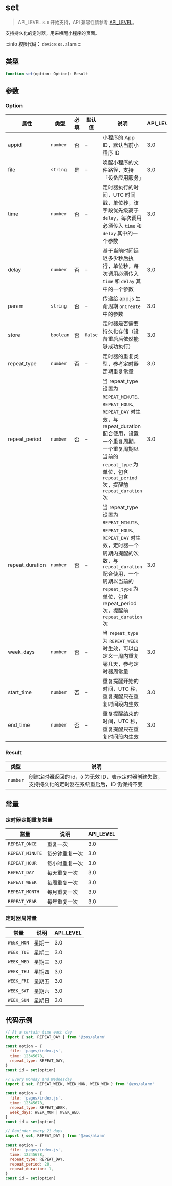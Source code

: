 # set

> API_LEVEL `3.0` 开始支持，API 兼容性请参考 [API_LEVEL](../../../../guides/framework/device/compatibility.md)。

支持持久化的定时器，用来唤醒小程序的页面。

:::info
权限代码： `device:os.alarm`
:::

## 类型

```ts
function set(option: Option): Result
```

## 参数

### Option

| 属性            | 类型                 | 必填 | 默认值             | 说明                                                                                                                                                                                                                            | API_LEVEL |
| --------------- | -------------------- | ---- | ------------------ | ------------------------------------------------------------------------------------------------------------------------------------------------------------------------------------------------------------------------------- | --------- |
| appid           | <code>number</code>  | 否   | -                  | 小程序的 App ID，默认当前小程序 ID                                                                                                                                                                                              | 3.0       |
| file            | <code>string</code>  | 是   | -                  | 唤醒小程序的文件路径，支持「设备应用服务」                                                                                                                                                                                      | 3.0       |
| time            | <code>number</code>  | 否   | -                  | 定时器执行的时间，UTC 时间戳，单位秒，该字段优先级高于 `delay`，每次调用必须传入 `time` 和 `delay` 其中的一个参数                                                                                                               | 3.0       |
| delay           | <code>number</code>  | 否   | -                  | 基于当前时间延迟多少秒后执行，单位秒，每次调用必须传入 `time` 和 `delay` 其中的一个参数                                                                                                                                         | 3.0       |
| param           | <code>string</code>  | 否   | -                  | 传递给 app.js 生命周期 `onCreate` 中的参数                                                                                                                                                                                      | 3.0       |
| store           | <code>boolean</code> | 否   | <code>false</code> | 定时器是否需要持久化存储（设备重启后依然能够成功执行）                                                                                                                                                                          | 3.0       |
| repeat_type     | <code>number</code>  | 否   | -                  | 定时器的重复类型，参考定时器定期重复常量                                                                                                                                                                                        | 3.0       |
| repeat_period   | <code>number</code>  | 否   | -                  | 当 repeat_type 设置为 `REPEAT_MINUTE`、`REPEAT_HOUR`、`REPEAT_DAY` 时生效，与 repeat_duration 配合使用，设置一个重复周期，一个重复周期以当前的 `repeat_type` 为单位，包含 `repeat_period` 次，提醒前 `repeat_duration` 次       | 3.0       |
| repeat_duration | <code>number</code>  | 否   | -                  | 当 repeat_type 设置为 `REPEAT_MINUTE`、`REPEAT_HOUR`、`REPEAT_DAY` 时生效，定时器一个周期内提醒的次数，与 `repeat_duration` 配合使用，一个周期以当前的 `repeat_type` 为单位，包含 repeat_period 次，提醒前 `repeat_duration` 次 | 3.0       |
| week_days       | <code>number</code>  | 否   | -                  | 当 `repeat_type` 为 `REPEAT_WEEK` 时生效，可以自定义一周内重复哪几天，参考定时器周常量                                                                                                                                          | 3.0       |
| start_time      | <code>number</code>  | 否   | -                  | 重复提醒开始的时间，UTC 秒，重复提醒只在重复时间段内生效                                                                                                                                                                        | 3.0       |
| end_time        | <code>number</code>  | 否   | -                  | 重复提醒结束的时间，UTC 秒，重复提醒只在重复时间段内生效                                                                                                                                                                        | 3.0       |

### Result

| 类型                | 说明                                                                                                  |
| ------------------- | ----------------------------------------------------------------------------------------------------- |
| <code>number</code> | 创建定时器返回的 id，`0` 为无效 ID，表示定时器创建失败，支持持久化的定时器在系统重启后，ID 仍保持不变 |

## 常量

### 定时器定期重复常量

| 常量            | 说明           | API_LEVEL |
| --------------- | -------------- | --------- |
| `REPEAT_ONCE`   | 重复一次       | 3.0       |
| `REPEAT_MINUTE` | 每分钟重复一次 | 3.0       |
| `REPEAT_HOUR`   | 每小时重复一次 | 3.0       |
| `REPEAT_DAY`    | 每天重复一次   | 3.0       |
| `REPEAT_WEEK`   | 每周重复一次   | 3.0       |
| `REPEAT_MONTH`  | 每月重复一次   | 3.0       |
| `REPEAT_YEAR`   | 每年重复一次   | 3.0       |

### 定时器周常量

| 常量       | 说明   | API_LEVEL |
| ---------- | ------ | --------- |
| `WEEK_MON` | 星期一 | 3.0       |
| `WEEK_TUE` | 星期二 | 3.0       |
| `WEEK_WED` | 星期三 | 3.0       |
| `WEEK_THU` | 星期四 | 3.0       |
| `WEEK_FRI` | 星期五 | 3.0       |
| `WEEK_SAT` | 星期六 | 3.0       |
| `WEEK_SUN` | 星期日 | 3.0       |

## 代码示例

```js
// At a certain time each day
import { set, REPEAT_DAY } from '@zos/alarm'

const option = {
  file: 'pages/index.js',
  time: 12345678,
  repeat_type: REPEAT_DAY,
}
const id = set(option)

// Every Monday and Wednesday
import { set, REPEAT_WEEK, WEEK_MON, WEEK_WED } from '@zos/alarm'

const option = {
  file: 'pages/index.js',
  time: 12345678,
  repeat_type: REPEAT_WEEK,
  week_days: WEEK_MON | WEEK_WED,
}
const id = set(option)

// Reminder every 21 days
import { set, REPEAT_DAY } from '@zos/alarm'

const option = {
  file: 'pages/index.js',
  time: 12345678,
  repeat_type: REPEAT_DAY,
  repeat_period: 20,
  repeat_duration: 1,
}
const id = set(option)
```
